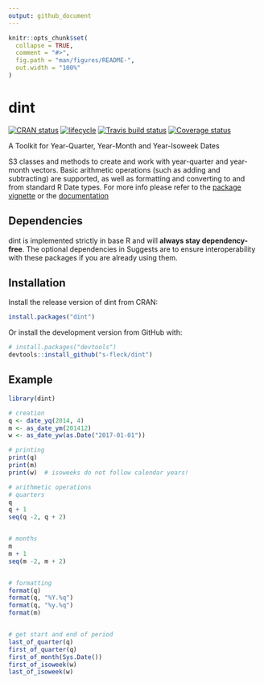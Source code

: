 ```yaml
---
output: github_document
---
```


<!-- README.md is generated from README.Rmd. Please edit that file -->

```r
knitr::opts_chunk$set(
  collapse = TRUE,
  comment = "#>",
  fig.path = "man/figures/README-",
  out.width = "100%"
)
```
# dint

[![CRAN status](https://www.r-pkg.org/badges/version/dint)](https://cran.r-project.org/package=dint)
[![lifecycle](https://img.shields.io/badge/lifecycle-stable-brightgreen.svg)](https://www.tidyverse.org/lifecycle/#stable)
[![Travis build status](https://travis-ci.org/s-fleck/dint.svg?branch=master)](https://travis-ci.org/s-fleck/dint)
[![Coverage status](https://codecov.io/gh/s-fleck/dint/branch/master/graph/badge.svg)](https://codecov.io/github/s-fleck/dint?branch=master)

A Toolkit for Year-Quarter, Year-Month and Year-Isoweek Dates

S3 classes and methods to create and work with year-quarter and year-month 
vectors. Basic arithmetic operations (such as adding and subtracting) are
supported, as well as formatting and converting to and from standard R
Date types. For more info please refer to the
[package vignette](https://CRAN.R-project.org/package=dint/vignettes/dint.html)
or the [documentation](https://s-fleck.github.io/dint/)


## Dependencies

dint is implemented strictly in base R and will **always stay dependency-free**.
The optional dependencies in Suggests are to ensure interoperability with
these packages if you are already using them.


## Installation

Install the release version of dint from CRAN:

```r
install.packages("dint")
```

Or install the development version from GitHub with:

```r
# install.packages("devtools")
devtools::install_github("s-fleck/dint")
```






## Example

```r
library(dint)

# creation
q <- date_yq(2014, 4)
m <- as_date_ym(201412)
w <- as_date_yw(as.Date("2017-01-01"))

# printing
print(q)
print(m)
print(w)  # isoweeks do not follow calendar years!

# arithmetic operations
# quarters
q
q + 1
seq(q -2, q + 2)


# months
m
m + 1
seq(m -2, m + 2)


# formatting
format(q)
format(q, "%Y.%q")
format(q, "%y.%q")
format(m)


# get start and end of period
last_of_quarter(q)
first_of_quarter(q)
first_of_month(Sys.Date())
first_of_isoweek(w)
last_of_isoweek(w)

```
